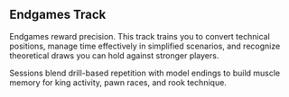 ## Endgames Track

Endgames reward precision. This track trains you to convert technical positions, manage time effectively in simplified scenarios, and recognize theoretical draws you can hold against stronger players.

Sessions blend drill-based repetition with model endings to build muscle memory for king activity, pawn races, and rook technique.
